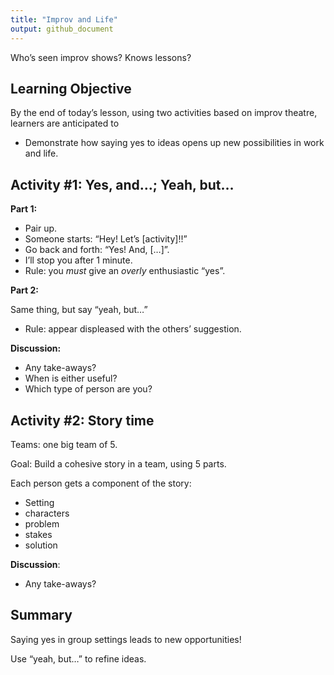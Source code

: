 ```yaml
---
title: "Improv and Life"
output: github_document
---
```


Who's seen improv shows? Knows lessons?

## Learning Objective

By the end of today's lesson, using two activities based on improv theatre, learners are anticipated to

- Demonstrate how saying yes to ideas opens up new possibilities in work and life. 

## Activity #1: Yes, and...; Yeah, but...

__Part 1:__

- Pair up. 
- Someone starts: "Hey! Let's [activity]!!"
- Go back and forth: "Yes! And, [...]".
- I'll stop you after 1 minute.
- Rule: you _must_ give an _overly_ enthusiastic "yes". 

__Part 2:__

Same thing, but say "yeah, but..."

- Rule: appear displeased with the others' suggestion.

__Discussion:__

- Any take-aways?
- When is either useful?
- Which type of person are you?

## Activity #2: Story time

Teams: one big team of 5.

Goal: Build a cohesive story in a team, using 5 parts.

Each person gets a component of the story:

- Setting
- characters
- problem
- stakes
- solution

__Discussion__:

- Any take-aways?

## Summary

Saying yes in group settings leads to new opportunities!

Use "yeah, but..." to refine ideas. 